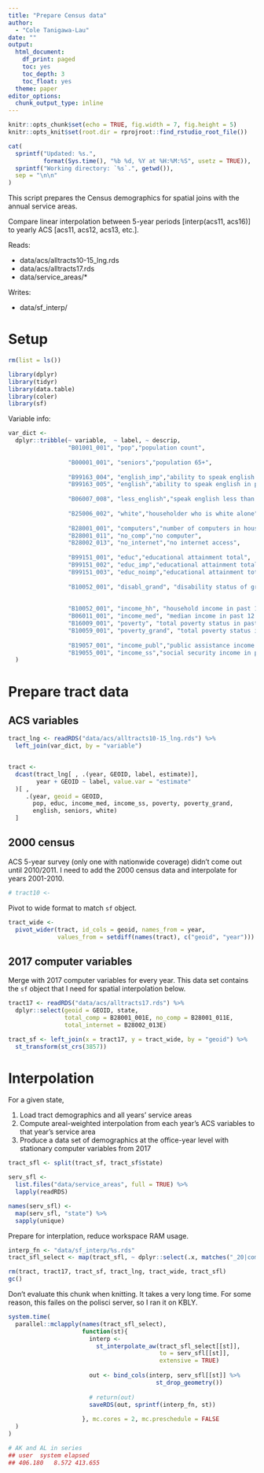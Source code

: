 ```yaml
---
title: "Prepare Census data"
author: 
  - "Cole Tanigawa-Lau"
date: ""
output:
  html_document:
    df_print: paged
    toc: yes
    toc_depth: 3
    toc_float: yes
  theme: paper
editor_options:
  chunk_output_type: inline
---
```


```r
knitr::opts_chunk$set(echo = TRUE, fig.width = 7, fig.height = 5)
knitr::opts_knit$set(root.dir = rprojroot::find_rstudio_root_file())
```

```r
cat(
  sprintf("Updated: %s.", 
          format(Sys.time(), "%b %d, %Y at %H:%M:%S", usetz = TRUE)),
  sprintf("Working directory: `%s`.", getwd()),
  sep = "\n\n"
)
```


This script prepares the Census demographics for spatial joins with the annual service areas.

Compare linear interpolation between 5-year periods [interp(acs11, acs16)] to yearly ACS [acs11, acs12, acs13, etc.].


Reads:

  - data/acs/alltracts10-15_lng.rds
  - data/acs/alltracts17.rds
  - data/service_areas/*

Writes:

  - data/sf_interp/

# Setup

```r
rm(list = ls())

library(dplyr)
library(tidyr)
library(data.table)
library(coler)
library(sf)
```

Variable info:

```r
var_dict <- 
  dplyr::tribble(~ variable,  ~ label, ~ descrip,
                 "B01001_001", "pop","population count",
                 
                 "B00001_001", "seniors","population 65+",
                 
                 "B99163_004", "english_imp","ability to speak english in population age 5+ (imputed)",
                 "B99163_005", "english","ability to speak english in population age 5+",
                 
                 "B06007_008", "less_english","speak english less than very well",
                 
                 "B25006_002", "white","householder who is white alone",
                 
                 "B28001_001", "computers","number of computers in household",
                 "B28001_011", "no_comp","no computer",
                 "B28002_013", "no_internet","no internet access",
                 
                 "B99151_001", "educ","educational attainment total",
                 "B99151_002", "educ_imp","educational attainment total imputed",
                 "B99151_003", "educ_noimp","educational attainment total not imputed",
                 
                 "B10052_001", "disabl_grand", "disability status of grandparents",
                 
                 
                 "B10052_001", "income_hh", "household income in past 12 months",
                 "B06011_001", "income_med", "median income in past 12 months",
                 "B16009_001", "poverty", "total poverty status in past 12 months",
                 "B10059_001", "poverty_grand", "total poverty status in past 12 months of childrearing grandparents",
                 
                 "B19057_001", "income_publ","public assistance income in past 12 months",
                 "B19055_001", "income_ss","social security income in past 12 months"
  )
```


# Prepare tract data

## ACS variables

```r
tract_lng <- readRDS("data/acs/alltracts10-15_lng.rds") %>% 
  left_join(var_dict, by = "variable")


tract <- 
  dcast(tract_lng[ , .(year, GEOID, label, estimate)], 
        year + GEOID ~ label, value.var = "estimate"
  )[ , 
     .(year, geoid = GEOID, 
       pop, educ, income_med, income_ss, poverty, poverty_grand,
       english, seniors, white)
  ]

```



## 2000 census

ACS 5-year survey (only one with nationwide coverage) didn't come out until 2010/2011. I need to add the 2000 census data and interpolate for years 2001-2010.
```r
# tract10 <- 
```


Pivot to wide format to match `sf` object.
```r
tract_wide <- 
  pivot_wider(tract, id_cols = geoid, names_from = year,
              values_from = setdiff(names(tract), c("geoid", "year")))
```

## 2017 computer variables

Merge with 2017 computer variables for every year. This data set contains the `sf` object that I need for spatial interpolation below.

```r
tract17 <- readRDS("data/acs/alltracts17.rds") %>% 
  dplyr::select(geoid = GEOID, state, 
                total_comp = B28001_001E, no_comp = B28001_011E, 
                total_internet = B28002_013E)
```

```r
tract_sf <- left_join(x = tract17, y = tract_wide, by = "geoid") %>% 
  st_transform(st_crs(3857))
```


# Interpolation

For a given state,
  
  1) Load tract demographics and all years' service areas
  2) Compute areal-weighted interpolation from each year's ACS variables to that year's service area
  3) Produce a data set of demographics at the office-year level with stationary computer variables from 2017

```r
tract_sfl <- split(tract_sf, tract_sf$state)

serv_sfl <- 
  list.files("data/service_areas", full = TRUE) %>% 
  lapply(readRDS)

names(serv_sfl) <- 
  map(serv_sfl, "state") %>% 
  sapply(unique)
```

Prepare for interplation, reduce workspace RAM usage.
```r
interp_fn <- "data/sf_interp/%s.rds"
tract_sfl_select <- map(tract_sfl, ~ dplyr::select(.x, matches("_20|comp|internet")))

rm(tract, tract17, tract_sf, tract_lng, tract_wide, tract_sfl)
gc()
```


Don't evaluate this chunk when knitting. It takes a very long time. For some reason, this failes on the polisci server, so I ran it on KBLY.

```r
system.time(
  parallel::mclapply(names(tract_sfl_select), 
                     function(st){
                       interp <-
                         st_interpolate_aw(tract_sfl_select[[st]], 
                                           to = serv_sfl[[st]], 
                                           extensive = TRUE)
                       
                       out <- bind_cols(interp, serv_sfl[[st]] %>% 
                                          st_drop_geometry())
                       
                       # return(out)
                       saveRDS(out, sprintf(interp_fn, st))
                       
                     }, mc.cores = 2, mc.preschedule = FALSE
  )
)

# AK and AL in series
## user  system elapsed 
## 406.180   8.572 413.655 
```
